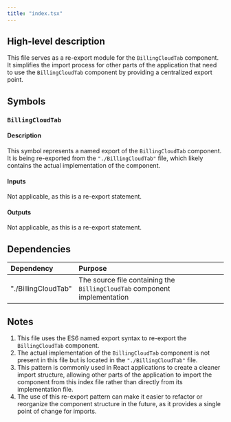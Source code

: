 ```yaml
---
title: "index.tsx"
---
```


## High-level description

This file serves as a re-export module for the `BillingCloudTab` component. It simplifies the import process for other parts of the application that need to use the `BillingCloudTab` component by providing a centralized export point.

## Symbols

### `BillingCloudTab`

#### Description

This symbol represents a named export of the `BillingCloudTab` component. It is being re-exported from the `"./BillingCloudTab"` file, which likely contains the actual implementation of the component.

#### Inputs

Not applicable, as this is a re-export statement.

#### Outputs

Not applicable, as this is a re-export statement.

## Dependencies

| Dependency | Purpose |
|:-----------|:--------|
| "./BillingCloudTab" | The source file containing the `BillingCloudTab` component implementation |

## Notes

1. This file uses the ES6 named export syntax to re-export the `BillingCloudTab` component.
2. The actual implementation of the `BillingCloudTab` component is not present in this file but is located in the `"./BillingCloudTab"` file.
3. This pattern is commonly used in React applications to create a cleaner import structure, allowing other parts of the application to import the component from this index file rather than directly from its implementation file.
4. The use of this re-export pattern can make it easier to refactor or reorganize the component structure in the future, as it provides a single point of change for imports.